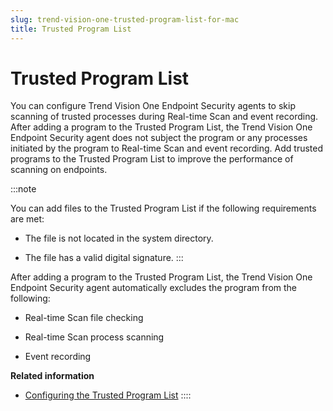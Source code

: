 ```yaml
---
slug: trend-vision-one-trusted-program-list-for-mac
title: Trusted Program List
---
```

# Trusted Program List

You can configure Trend Vision One Endpoint Security agents to skip scanning of trusted processes during Real-time Scan and event recording. After adding a program to the Trusted Program List, the Trend Vision One Endpoint Security agent does not subject the program or any processes initiated by the program to Real-time Scan and event recording. Add trusted programs to the Trusted Program List to improve the performance of scanning on endpoints.

:::note

You can add files to the Trusted Program List if the following requirements are met:

- The file is not located in the system directory.

- The file has a valid digital signature.
:::

After adding a program to the Trusted Program List, the Trend Vision One Endpoint Security agent automatically excludes the program from the following:

- Real-time Scan file checking

- Real-time Scan process scanning

- Event recording

**Related information**

- [Configuring the Trusted Program List](trusted-program-list-config.mdx)
::::
